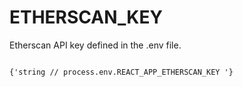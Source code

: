 
# ETHERSCAN_KEY

Etherscan API key defined in the .env file.

<Code language="js">
{'string // process.env.REACT_APP_ETHERSCAN_KEY '}
</Code>


